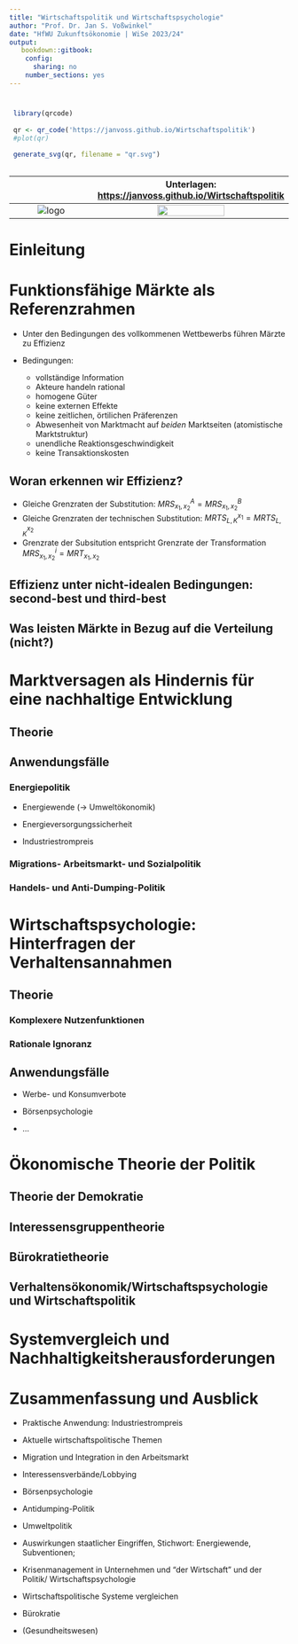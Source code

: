 ```yaml
---
title: "Wirtschaftspolitik und Wirtschaftspsychologie" 
author: "Prof. Dr. Jan S. Voßwinkel" 
date: "HfWU Zukunftsökonomie | WiSe 2023/24" 
output: 
   bookdown::gitbook: 
    config: 
      sharing: no 
    number_sections: yes
---
```




#  {-} 

  
```r
 library(qrcode) 
  
 qr <- qr_code('https://janvoss.github.io/Wirtschaftspolitik') 
 #plot(qr) 
  
 generate_svg(qr, filename = "qr.svg") 
  
``` 
  
  
  
  ${}$             |  Unterlagen: [https://janvoss.github.io/Wirtschaftspolitik](https://janvoss.github.io/Wirtschaftspolitik) 
 :-------------------------:|:-------------------------: 
 ![logo](logo.png)  |  ![](qr.svg){width=60% }

# Einleitung

# Funktionsfähige Märkte als Referenzrahmen

- Unter den Bedingungen des vollkommenen Wettbewerbs führen Märzte zu Effizienz

- Bedingungen:  
  - vollständige Information
  - Akteure handeln rational 
  - homogene Güter 
  - keine externen Effekte
  - keine zeitlichen, örtilichen Präferenzen
  - Abwesenheit von Marktmacht auf *beiden* Marktseiten (atomistische Marktstruktur)
  - unendliche Reaktionsgeschwindigkeit
  - keine Transaktionskosten
  
  
## Woran erkennen wir Effizienz?

- Gleiche Grenzraten der Substitution: $MRS^A_{x_1, x_2}=MRS^B_{x_1, x_2}$  
- Gleiche Grenzraten der technischen Substitution: $MRTS^{x_1}_{L, K}=MRTS^{x_2}_{L, K}$  
- Grenzrate der Subsitution entspricht Grenzrate der Transformation $MRS^i_{x_1, x_2}=MRT_{x_1, x_2}$

## Effizienz unter nicht-idealen Bedingungen: second-best und third-best

## Was leisten Märkte in Bezug auf die Verteilung (nicht?)

# Marktversagen als Hindernis für eine nachhaltige Entwicklung

## Theorie

## Anwendungsfälle

### Energiepolitik

- Energiewende ($\rightarrow$ Umweltökonomik)

- Energieversorgungssicherheit

- Industriestrompreis

### Migrations- Arbeitsmarkt- und Sozialpolitik

### Handels- und Anti-Dumping-Politik

# Wirtschaftspsychologie: Hinterfragen der Verhaltensannahmen

## Theorie

### Komplexere Nutzenfunktionen

### Rationale Ignoranz

## Anwendungsfälle

- Werbe- und Konsumverbote

- Börsenpsychologie
- ...

# Ökonomische Theorie der Politik

## Theorie der Demokratie

## Interessensgruppentheorie

## Bürokratietheorie

## Verhaltensökonomik/Wirtschaftspsychologie und Wirtschaftspolitik

# Systemvergleich und Nachhaltigkeitsherausforderungen

# Zusammenfassung und Ausblick


- Praktische Anwendung: Industriestrompreis

- Aktuelle wirtschaftspolitische Themen

- Migration und Integration in den Arbeitsmarkt

- Interessensverbände/Lobbying

- Börsenpsychologie

- Antidumping-Politik

- Umweltpolitik

- Auswirkungen staatlicher Eingriffen, Stichwort: Energiewende, Subventionen;

- Krisenmanagement in Unternehmen und "der Wirtschaft" und der Politik/ Wirtschaftspsychologie

- Wirtschaftspolitische Systeme vergleichen

- Bürokratie

- (Gesundheitswesen)